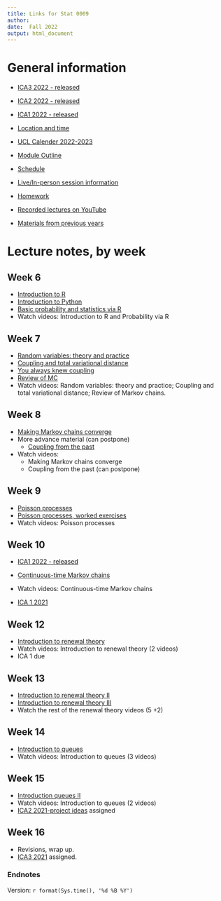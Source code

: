```yaml
---
title: Links for Stat 0009
author: 
date:  Fall 2022
output: html_document
---
```


# General information

* [ICA3 2022 - released](https://tsoo-math.github.io/ucl3/2022-ica3-stat9-release.html)

* [ICA2 2022 - released](https://tsoo-math.github.io/ucl2/2022-ica2-project.html)

* [ICA1 2022 - released](https://tsoo-math.github.io/ucl3/2022-ica1-stat9-release.html)


* [Location and time](https://timetable.ucl.ac.uk/tt/moduleTimet.do?firstReq=Y&moduleId=STAT0009&acadYearFl=N)

* [UCL Calender 2022-2023](https://www.ucl.ac.uk/staff/sites/staff/files/cal_2022_2023.pdf)


*  [Module Outline](https://tsoo-math.github.io/ucl3/outline-stat9-2022.html)
*  [Schedule](https://tsoo-math.github.io/ucl3/schedule-stat9-2022.html)
*  [Live/In-person session information](https://tsoo-math.github.io/ucl3/live-stat9-2022.html)
*  [Homework](https://tsoo-math.github.io/ucl3/hw-stat9-2022.html)
*  [Recorded lectures on YouTube](https://tsoo-math.github.io/ucl2/YT.html)

*  [Materials from previous years](https://nbviewer.org/url/tsoo-math.github.io/ucl2/skeleton2021.ipynb)


# Lecture notes, by week

## Week 6 

*  [Introduction to R](https://tsoo-math.github.io/ucl/intro-R.html)
*  [Introduction to Python](https://nbviewer.jupyter.org/url/tsoo-math.github.io/ucl2/intro-to-python.ipynb/%3Fflush_cache%3Dtrue)
*  [Basic probability and statistics via R](https://tsoo-math.github.io/ucl/prob-viaR.html)
*  Watch videos: Introduction to R and Probability via R


## Week 7

*  [Random variables: theory and practice](https://tsoo-math.github.io/ucl/randomTP.html)
*  [Coupling and total variational distance](https://tsoo-math.github.io/ucl/TV-lec.html)
*  [You always knew coupling](https://tsoo-math.github.io/ucl/coupling-rev.html)
*  [Review of MC](https://tsoo-math.github.io/ucl/reviewMC.html)
*  Watch videos:  Random variables: theory and practice; Coupling and total variational distance; Review of Markov chains.



## Week 8

*  [Making Markov chains converge](https://tsoo-math.github.io/ucl/markov-c.html)
* More advance material (can postpone)
  *  [Coupling from the past](https://tsoo-math.github.io/ucl/coupling-from-past-lec.html)
*  Watch videos:  
    - Making Markov chains converge
    - Coupling from the past (can postpone)





## Week 9

*  [Poisson processes](https://tsoo-math.github.io/ucl/poisson.html)
*  [Poisson processes, worked exercises](https://tsoo-math.github.io/ucl/poisson-ex.worked.html)
*  Watch videos: Poisson processes





## Week 10

* [ICA1 2022 - released](https://tsoo-math.github.io/ucl3/2022-ica1-stat9-release.html)

*  [Continuous-time Markov chains](https://tsoo-math.github.io/ucl/continuous-timeMC.html)
*  Watch videos:  Continuous-time Markov chains
*  [ICA 1 2021](https://tsoo-math.github.io/ucl2/2021-ica1-stat9-release.html)






## Week 12

* [Introduction to renewal theory](https://tsoo-math.github.io/ucl/intro-renewal.html)
* Watch videos:  Introduction to renewal theory (2 videos)
* ICA 1 due 



## Week 13

* [Introduction to renewal theory II](https://tsoo-math.github.io/ucl/intro-renewaltwo.html)
* [Introduction to renewal theory III](https://tsoo-math.github.io/ucl/intro-renewalthree.html)
*  Watch the rest of the renewal theory videos (5 +2)



## Week 14

* [Introduction to queues](https://tsoo-math.github.io/ucl/intro-queues.html) 
* Watch videos: Introduction to queues (3 videos)

## Week 15

* [Introduction queues II](https://tsoo-math.github.io/ucl/intro-queuestwo.html)
* Watch videos:  Introduction to queues (2 videos)
* [ICA2 2021-project ideas](https://tsoo-math.github.io/ucl2/ICAproject-ideas-2021.html) assigned

## Week 16

* Revisions, wrap up.
* [ICA3 2021](https://tsoo-math.github.io/ucl2/2021-ica3-stat9-release.html) assigned.


### Endnotes

Version: `r format(Sys.time(), '%d %B %Y')`


<br>
<br>
<br>
